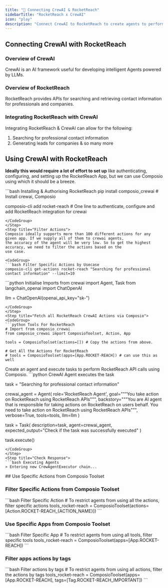 ```yaml
---
title: "🚀 Connecting CrewAI & RocketReach"
sidebarTitle: "RocketReach x CrewAI"
icon: "play"
description: "Connect CrewAI to RocketReach to create agents to perform tasks using natural language"
---
```


## Connecting CrewAI with RocketReach

### Overview of CrewAI

CrewAI is an AI framework useful for developing intelligent Agents powered by LLMs.

### Overview of RocketReach

RocketReach provides APIs for searching and retrieving contact information for professionals and companies.

### Integrating RocketReach with CrewAI

Integrating RocketReach & CrewAI can allow for the following:

1. Searching for professional contact information
2. Generating leads for companies
& so many more

## Using CrewAI with RocketReach

<Steps>
<Step title="Setting Up the Environment">

**Ideally this would require a lot of effort to set up** like authenticating, configuring, and setting up the RocketReach App, but we can use Composio using which it should be a breeze.

<CodeGroup>
```bash Installing & Authorising RocketReach
pip install composio_crewai # Install crewai, Composio 

composio-cli add rocket-reach # One line to authenticate, configure and add RocketReach integration for crewai
```
</CodeGroup>
</Step>
<Step title="Filter Actions">
Composio ideally supports more than 100 different actions for any given app. If we supply all of them to crewai agents, 
the accuracy of the agent will be very low. So to get the highest accuracy, we need to filter the actions based on the 
use case.

<CodeGroup>
```bash Filter Specific Actions by Usecase
composio-cli get-actions rocket-reach "Searching for professional contact information" --limit=10
```
</CodeGroup>

</Step>
<Step title="Import Base Packages">

<CodeGroup>
```python Initialise Imports
from crewai import Agent, Task
from langchain_openai import ChatOpenAI

llm = ChatOpenAI(openai_api_key="sk-<OPENAI KEY>")
```
</CodeGroup>
</Step>
<Step title="Fetch all RocketReach CrewAI Actions via Composio">
<CodeGroup>
```python Tools For RocketReach
# Import from composio_crewai
from composio_crewai import ComposioToolset, Action, App

tools = ComposioToolset(actions=[]) # Copy the actions from above. 

# Get All the Actions for RocketReach
# tools = ComposioToolset(apps=[App.ROCKET-REACH]) # can use this as well
```
</CodeGroup>
</Step>
<Step title="Execute the Agent">
Create an agent and execute tasks to perform RocketReach API calls using Composio. 
<CodeGroup>
```python CrewAI Agent executes the task

task = "Searching for professional contact information"

crewai_agent = Agent(
    role='RocketReach Agent',
    goal="""You take action on RocketReach using RocketReach APIs""",
    backstory="""You are AI agent that is responsible for taking actions on RocketReach on users behalf. You need to take action on RocketReach using RocketReach APIs""",
    verbose=True,
    tools=tools,
    llm=llm
)

task = Task(
    description=task,
    agent=crewai_agent,
    expected_output="Check if the task was successfully executed"
)

task.execute()
```
</CodeGroup>
</Step>
<Step title="Check Response">
```bash Executing Agents
> Entering new CrewAgentExecutor chain...
```
</Step>
</Steps>
## Use Specific Actions from Composio Toolset

### Filter Specific Actions from Composio Toolset

<CodeGroup>
```bash Filter Specific Action
# To restrict agents from using all the actions, filter specific actions
tools_rocket-reach = ComposioToolset(actions=[Action.ROCKET-REACH_{ACTION_NAME}])
```
</CodeGroup>

### Use Specific Apps from Composio Toolset
<CodeGroup>
```bash Filter Specific App
# To restrict agents from using all tools, filter specific tools
tools_rocket-reach = ComposioToolset(apps=[App.ROCKET-REACH])
```
</CodeGroup>

### Filter apps actions by tags 
<CodeGroup>
```bash Filter actions by tags
# To restrict agents from using all actions, filter the actions by tags
tools_rocket-reach = ComposioToolset(apps=[App.ROCKET-REACH], tags=[Tag.ROCKET-REACH_IMPORTANT])
```
</CodeGroup>
